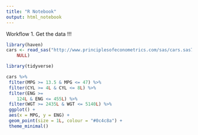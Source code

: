 ```yaml
---
title: "R Notebook"
output: html_notebook
---
```

Workflow
1. Get the data !!!
 

```r
library(haven)
cars <- read_sas("http://www.principlesofeconometrics.com/sas/cars.sas7bdat", 
    NULL)
```

```r

library(tidyverse)

cars %>%
 filter(MPG >= 13.5 & MPG <= 47) %>%
 filter(CYL >= 4L & CYL <= 8L) %>%
 filter(ENG >= 
    124L & ENG <= 455L) %>%
 filter(WGT >= 2435L & WGT <= 5140L) %>%
 ggplot() +
 aes(x = MPG, y = ENG) +
 geom_point(size = 1L, colour = "#0c4c8a") +
 theme_minimal()
```


